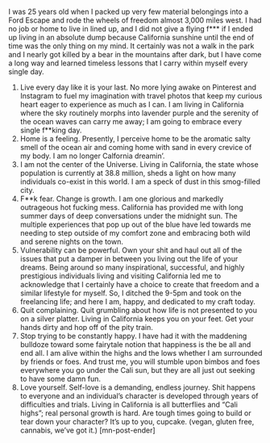 I was 25 years old when I packed up very few material belongings into a Ford Escape and rode the wheels of freedom almost 3,000 miles west. I had no job or home to live in lined up, and I did not give a flying f*** if I ended up living in an absolute dump because California sunshine until the end of time was the only thing on my mind. It certainly was not a walk in the park and I nearly got killed by a bear in the mountains after dark, but I have come a long way and learned timeless lessons that I carry within myself every single day.
1. Live every day like it is your last.
No more lying awake on Pinterest and Instagram to fuel my imagination with travel photos that keep my curious heart eager to experience as much as I can. I am living in California where the sky routinely morphs into lavender purple and the serenity of the ocean waves can carry me away; I am going to embrace every single f**king day.
2. Home is a feeling.
Presently, I perceive home to be the aromatic salty smell of the ocean air and coming home with sand in every crevice of my body. I am no longer Calfornia dreamin’.
3. I am not the center of the Universe.
Living in California, the state whose population is currently at 38.8 million, sheds a light on how many individuals co-exist in this world. I am a speck of dust in this smog-filled city.
4. F**k fear. Change is growth.
I am one glorious and markedly outrageous hot fucking mess. California has provided me with long summer days of deep conversations under the midnight sun. The multiple experiences that pop up out of the blue have led towards me needing to step outside of my comfort zone and embracing both wild and serene nights on the town.
5. Vulnerability can be powerful.
Own your shit and haul out all of the issues that put a damper in between you living out the life of your dreams. Being around so many inspirational, successful, and highly prestigious individuals living and visiting California led me to acknowledge that I certainly have a choice to create that freedom and a similar lifestyle for myself. So, I ditched the 9-5pm and took on the freelancing life; and here I am, happy, and dedicated to my craft today.
6. Quit complaining.
Quit grumbling about how life is not presented to you on a silver platter. Living in California keeps you on your feet. Get your hands dirty and hop off of the pity train.
7. Stop trying to be constantly happy.
I have had it with the maddening bulldoze toward some fairytale notion that happiness is the be all and end all. I am alive within the highs and the lows whether I am surrounded by friends or foes. And trust me, you will stumble upon bimbos and foes everywhere you go under the Cali sun, but they are all just out seeking to have some damn fun.
8. Love yourself.
Self-love is a demanding, endless journey. Shit happens to everyone and an individual’s character is developed through years of difficulties and trials. Living in California is all butterflies and “Cali highs”; real personal growth is hard. Are tough times going to build or tear down your character? It’s up to you, cupcake. (vegan, gluten free, cannabis, we’ve got it.) [mn-post-ender]